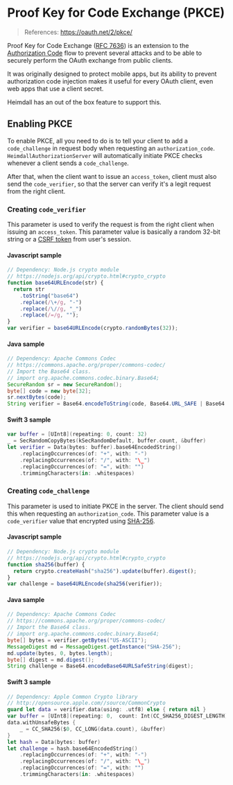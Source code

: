
# Proof Key for Code Exchange (PKCE)

> References: https://oauth.net/2/pkce/

Proof Key for Code Exchange ([RFC 7636](https://tools.ietf.org/html/rfc7636)) is an extension to the
[Authorization Code](auth-code-grant) flow to prevent several attacks and to be able to securely perform the OAuth
exchange from public clients.

It was originally designed to protect mobile apps, but its ability to prevent authorization code injection makes it
useful for every OAuth client, even web apps that use a client secret.

Heimdall has an out of the box feature to support this.

## Enabling PKCE

To enable PKCE, all you need to do is to tell your client to add a `code_challenge` in request body when requesting an `authorization_code`. `HeimdallAuthorizationServer` will automatically initiate PKCE checks whenever a client sends a `code_challenge`.

After that, when the client want to issue an `access_token`, client must also send the `code_verifier`, so that the server can verify it's a legit request from the right client.

### Creating `code_verifier`

This parameter is used to verify the request is from the right client when issuing an `access_token`.
This parameter value is basically a random 32-bit string or a [CSRF token](https://portswigger.net/web-security/csrf/tokens)
from user's session.

#### Javascript sample

```javascript copy
// Dependency: Node.js crypto module
// https://nodejs.org/api/crypto.html#crypto_crypto
function base64URLEncode(str) {
  return str
    .toString("base64")
    .replace(/\+/g, "-")
    .replace(/\//g, "_")
    .replace(/=/g, "");
}
var verifier = base64URLEncode(crypto.randomBytes(32));
```

#### Java sample

```java copy
// Dependency: Apache Commons Codec
// https://commons.apache.org/proper/commons-codec/
// Import the Base64 class.
// import org.apache.commons.codec.binary.Base64;
SecureRandom sr = new SecureRandom();
byte[] code = new byte[32];
sr.nextBytes(code);
String verifier = Base64.encodeToString(code, Base64.URL_SAFE | Base64.NO_WRAP | Base64.NO_PADDING);
```

#### Swift 3 sample

```swift copy
var buffer = [UInt8](repeating: 0, count: 32)
_ = SecRandomCopyBytes(kSecRandomDefault, buffer.count, &buffer)
let verifier = Data(bytes: buffer).base64EncodedString()
    .replacingOccurrences(of: "+", with: "-")
    .replacingOccurrences(of: "/", with: "\_")
    .replacingOccurrences(of: "=", with: "")
    .trimmingCharacters(in: .whitespaces)
```

### Creating `code_challenge`

This parameter is used to initiate PKCE in the server. The client should send this when requesting an `authorization_code`. This parameter value is a `code_verifier` value that encrypted using [SHA-256](https://en.wikipedia.org/wiki/SHA-2).

#### Javascript sample

```javascript copy
// Dependency: Node.js crypto module
// https://nodejs.org/api/crypto.html#crypto_crypto
function sha256(buffer) {
  return crypto.createHash("sha256").update(buffer).digest();
}
var challenge = base64URLEncode(sha256(verifier));
```

#### Java sample

```java copy
// Dependency: Apache Commons Codec
// https://commons.apache.org/proper/commons-codec/
// Import the Base64 class.
// import org.apache.commons.codec.binary.Base64;
byte[] bytes = verifier.getBytes("US-ASCII");
MessageDigest md = MessageDigest.getInstance("SHA-256");
md.update(bytes, 0, bytes.length);
byte[] digest = md.digest();
String challenge = Base64.encodeBase64URLSafeString(digest);
```

#### Swift 3 sample

```swift copy
// Dependency: Apple Common Crypto library
// http://opensource.apple.com//source/CommonCrypto
guard let data = verifier.data(using: .utf8) else { return nil }
var buffer = [UInt8](repeating: 0,  count: Int(CC_SHA256_DIGEST_LENGTH))
data.withUnsafeBytes {
    _ = CC_SHA256($0, CC_LONG(data.count), &buffer)
}
let hash = Data(bytes: buffer)
let challenge = hash.base64EncodedString()
    .replacingOccurrences(of: "+", with: "-")
    .replacingOccurrences(of: "/", with: "\_")
    .replacingOccurrences(of: "=", with: "")
    .trimmingCharacters(in: .whitespaces)
```
